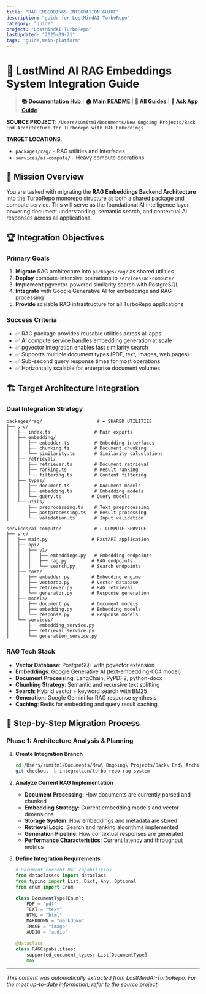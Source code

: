 ```yaml
---
title: "RAG EMBEDDINGS INTEGRATION GUIDE"
description: "guide for LostMindAI-TurboRepo"
category: "guide"
project: "LostMindAI-TurboRepo"
lastUpdated: "2025-09-21"
tags: "guide,main-platform"
---
```


# 🧠 LostMind AI RAG Embeddings System Integration Guide

> **[📚 Documentation Hub](../README.md)** | **[🏠 Main README](../../README.md)** | **[🔧 All Guides](../README.md#integration-guides)** | **[🤖 Ask App Guide](INTEGRATION_GUIDE_FOR_ASK_APP.md)**

**SOURCE PROJECT**: `/Users/sumitm1/Documents/New Ongoing Projects/Back End Architecture for Turborepo with RAG Embeddings`

**TARGET LOCATIONS**: 
- `packages/rag/` - RAG utilities and interfaces
- `services/ai-compute/` - Heavy compute operations

## 🎯 Mission Overview

You are tasked with migrating the **RAG Embeddings Backend Architecture** into the TurboRepo monorepo structure as both a shared package and compute service. This will serve as the foundational AI intelligence layer powering document understanding, semantic search, and contextual AI responses across all applications.

## 🏆 Integration Objectives

### Primary Goals
1. **Migrate** RAG architecture into `packages/rag/` as shared utilities
2. **Deploy** compute-intensive operations to `services/ai-compute/`
3. **Implement** pgvector-powered similarity search with PostgreSQL
4. **Integrate** with Google Generative AI for embeddings and RAG processing
5. **Provide** scalable RAG infrastructure for all TurboRepo applications

### Success Criteria
- ✅ RAG package provides reusable utilities across all apps
- ✅ AI compute service handles embedding generation at scale
- ✅ pgvector integration enables fast similarity search
- ✅ Supports multiple document types (PDF, text, images, web pages)
- ✅ Sub-second query response times for most operations
- ✅ Horizontally scalable for enterprise document volumes

## 🏗️ Target Architecture Integration

### Dual Integration Strategy
```
packages/rag/                    # ← SHARED UTILITIES
├── src/
│   ├── index.ts                # Main exports
│   ├── embedding/
│   │   ├── embedder.ts         # Embedding interfaces
│   │   ├── chunking.ts         # Document chunking
│   │   └── similarity.ts       # Similarity calculations
│   ├── retrieval/
│   │   ├── retriever.ts        # Document retrieval
│   │   ├── ranking.ts          # Result ranking
│   │   └── filtering.ts        # Content filtering
│   ├── types/
│   │   ├── document.ts         # Document models
│   │   ├── embedding.ts        # Embedding models
│   │   └── query.ts           # Query models
│   └── utils/
│       ├── preprocessing.ts    # Text preprocessing
│       ├── postprocessing.ts   # Result processing
│       └── validation.ts       # Input validation

services/ai-compute/            # ← COMPUTE SERVICE
├── src/
│   ├── main.py                # FastAPI application
│   ├── api/
│   │   ├── v1/
│   │   │   ├── embeddings.py   # Embedding endpoints
│   │   │   ├── rag.py         # RAG endpoints
│   │   │   └── search.py      # Search endpoints
│   ├── core/
│   │   ├── embedder.py        # Embedding engine
│   │   ├── vectordb.py        # Vector database
│   │   ├── retriever.py       # RAG retrieval
│   │   └── generator.py       # Response generation
│   ├── models/
│   │   ├── document.py        # Document models
│   │   ├── embedding.py       # Embedding models
│   │   └── response.py        # Response models
│   └── services/
│       ├── embedding_service.py
│       ├── retrieval_service.py
│       └── generation_service.py
```

### RAG Tech Stack
- **Vector Database**: PostgreSQL with pgvector extension
- **Embeddings**: Google Generative AI (text-embedding-004 model)
- **Document Processing**: LangChain, PyPDF2, python-docx
- **Chunking Strategy**: Semantic and recursive text splitting
- **Search**: Hybrid vector + keyword search with BM25
- **Generation**: Google Gemini for RAG response synthesis
- **Caching**: Redis for embedding and query result caching

## 🔄 Step-by-Step Migration Process

### Phase 1: Architecture Analysis & Planning

1. **Create Integration Branch**
   ```bash
   cd /Users/sumitm1/Documents/New\ Ongoing\ Projects/Back\ End\ Architecture\ for\ Turborepo\ with\ RAG\ Embeddings
   git checkout -b integration/turbo-repo-rag-system
   ```

2. **Analyze Current RAG Implementation**
   - **Document Processing**: How documents are currently parsed and chunked
   - **Embedding Strategy**: Current embedding models and vector dimensions
   - **Storage System**: How embeddings and metadata are stored
   - **Retrieval Logic**: Search and ranking algorithms implemented
   - **Generation Pipeline**: How contextual responses are generated
   - **Performance Characteristics**: Current latency and throughput metrics

3. **Define Integration Requirements**
   ```python
   # Document current RAG capabilities
   from dataclasses import dataclass
   from typing import List, Dict, Any, Optional
   from enum import Enum

   class DocumentType(Enum):
       PDF = "pdf"
       TEXT = "text"
       HTML = "html"
       MARKDOWN = "markdown"
       IMAGE = "image"
       AUDIO = "audio"

   @dataclass
   class RAGCapabilities:
       supported_document_types: List[DocumentType]
       max

---
*This content was automatically extracted from LostMindAI-TurboRepo. For the most up-to-date information, refer to the source project.*
